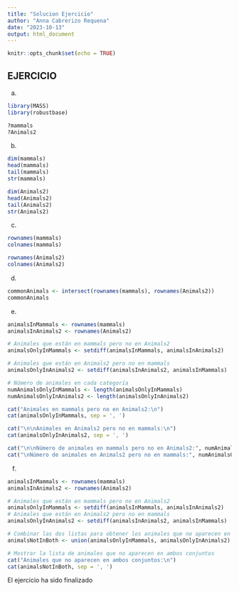 ```yaml
---
title: "Solucion Ejercicio"
author: "Anna Cabrerizo Requena"
date: "2023-10-13"
output: html_document
---
```


```r
knitr::opts_chunk$set(echo = TRUE)
```


## EJERCICIO 

a)
```r
library(MASS)
library(robustbase)

?mammals
?Animals2
```

b)

```r
dim(mammals)  
head(mammals)  
tail(mammals)  
str(mammals)  
```

```r
dim(Animals2)  
head(Animals2)  
tail(Animals2)  
str(Animals2)  
```

c)

```r
rownames(mammals)
colnames(mammals)
```

```r
rownames(Animals2)
colnames(Animals2)
```

d)

```r
commonAnimals <- intersect(rownames(mammals), rownames(Animals2))
commonAnimals
```

e)

```r
animalsInMammals <- rownames(mammals)
animalsInAnimals2 <- rownames(Animals2)

# Animales que están en mammals pero no en Animals2
animalsOnlyInMammals <- setdiff(animalsInMammals, animalsInAnimals2)

# Animales que están en Animals2 pero no en mammals
animalsOnlyInAnimals2 <- setdiff(animalsInAnimals2, animalsInMammals)

# Número de animales en cada categoría
numAnimalsOnlyInMammals <- length(animalsOnlyInMammals)
numAnimalsOnlyInAnimals2 <- length(animalsOnlyInAnimals2)

cat("Animales en mammals pero no en Animals2:\n")
cat(animalsOnlyInMammals, sep = ', ')

cat("\n\nAnimales en Animals2 pero no en mammals:\n")
cat(animalsOnlyInAnimals2, sep = ', ')

cat("\n\nNúmero de animales en mammals pero no en Animals2:", numAnimalsOnlyInMammals)
cat("\nNúmero de animales en Animals2 pero no en mammals:", numAnimalsOnlyInAnimals2)

```

f)

```r
animalsInMammals <- rownames(mammals)
animalsInAnimals2 <- rownames(Animals2)

# Animales que están en mammals pero no en Animals2
animalsOnlyInMammals <- setdiff(animalsInMammals, animalsInAnimals2)
# Animales que están en Animals2 pero no en mammals
animalsOnlyInAnimals2 <- setdiff(animalsInAnimals2, animalsInMammals)

# Combinar las dos listas para obtener los animales que no aparecen en ambos conjuntos
animalsNotInBoth <- union(animalsOnlyInMammals, animalsOnlyInAnimals2)

# Mostrar la lista de animales que no aparecen en ambos conjuntos
cat("Animales que no aparecen en ambos conjuntos:\n")
cat(animalsNotInBoth, sep = ', ')

```
El ejercicio ha sido finalizado
